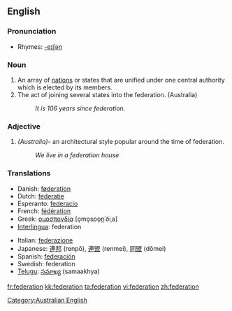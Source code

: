 {{see|fédération}}

==English==

===Pronunciation===
*Rhymes: [[Rhymes:English:-eɪʃǝn|-eɪʃǝn]]

===Noun===
{{en-noun}}

# An array of [[nation]]s or states that are unified under one central authority which is elected by its members.
# The act of joining several states into the federation. (Australia)
#:'' It is 106 years since federation.''

===Adjective===
#''(Australia)''- an architectural style popular around the time of federation.
#:''We live in a federation house''

[[Category:Australian English]]

===Translations===
{{top}}
*Danish: [[føderation]] {{c}}
*Dutch: [[federatie]] {{f}}
*Esperanto: [[federacio]]
*French: [[fédération]] {{f}}
*Greek: [[ομοσπονδία]] [o̞mo̞spo̞n̪ˈðiˌa] {{f}}
*[[Interlingua]]: federation
{{mid}}
*Italian: [[federazione]] {{f}}
*Japanese: [[連邦]] (renpō), [[連盟]] (renmei), [[同盟]] (dōmei)
*Spanish: [[federación]]
*Swedish: federation
*[[Telugu]]: [[సమాఖ్య]] (samaakhya)
{{bottom}}

[[fr:federation]]
[[kk:federation]]
[[ta:federation]]
[[vi:federation]]
[[zh:federation]]